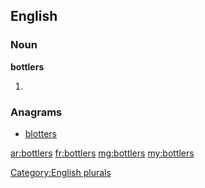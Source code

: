 ==English==

===Noun===
'''bottlers'''

# {{plural of|bottler}}

===Anagrams===
* [[blotters#English|blotters]]

[[Category:English plurals]]

[[ar:bottlers]]
[[fr:bottlers]]
[[mg:bottlers]]
[[my:bottlers]]